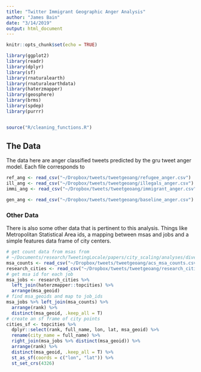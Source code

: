 ```yaml
---
title: "Twitter Immigrant Geographic Anger Analysis"
author: "James Bain"
date: "3/14/2019"
output: html_document
---
```


```r
knitr::opts_chunk$set(echo = TRUE)
```

```r
library(ggplot2)
library(readr)
library(dplyr)
library(sf)
library(rnaturalearth)
library(rnaturalearthdata)
library(haterzmapper)
library(geosphere)
library(brms)
library(spdep)
library(purrr)


source("R/cleaning_functions.R")
```

## The Data
The data here are anger classified tweets predicted by the gru tweet anger model. Each file corresponds to 

```r
ref_ang <- read_csv("~/Dropbox/tweets/tweetgeoang/refugee_anger.csv")
ill_ang <- read_csv("~/Dropbox/tweets/tweetgeoang/illegals_anger.csv")
immi_ang <- read_csv("~/Dropbox/tweets/tweetgeoang/immigrant_anger.csv")

gen_ang <- read_csv("~/Dropbox/tweets/tweetgeoang/baseline_anger.csv")
```


### Other Data
There is also some other data that is pertinent to this analysis. Things like Metropolitan Statistical Area ids, a mapping between msas and jobs and a simple features data frame of city centers.
```r
# get count data from msas from 
# ~/Documents/research/TweetingLocale/papers/city_scaling/analyses/diversity_scaling.Rmd
msa_counts <- read_csv("~/Dropbox/tweets/tweetgeoang/acs_msa_counts.csv") %>% mutate(msa_geoid = as.character(msa_geoid))
research_cities <- read_csv("~/Dropbox/tweets/tweetgeoang/research_cities.csv") 
# get msa id for each job
msa_jobs <- research_cities %>%
  left_join(haterzmapper::topcities) %>%
  arrange(msa_geoid)
# find msa_geoids and map to job_ids
msa_jobs %>% left_join(msa_counts) %>%
  arrange(rank) %>%
  distinct(msa_geoid, .keep_all = T)
# create an sf frame of city points
cities_sf <- topcities %>% 
  dplyr::select(rank, full_name, lon, lat, msa_geoid) %>% 
  rename(city_name = full_name) %>% 
  right_join(msa_jobs %>% distinct(msa_geoid)) %>% 
  arrange(rank) %>% 
  distinct(msa_geoid, .keep_all = T) %>%
  st_as_sf(coords = c("lon", "lat")) %>%
  st_set_crs(4326)
```

